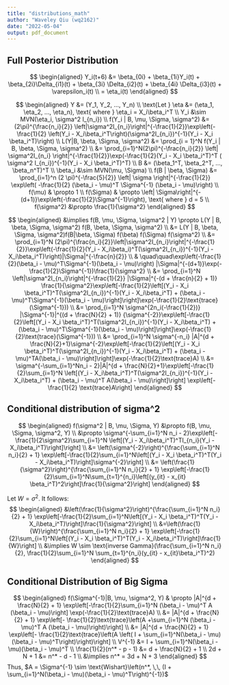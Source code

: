 ```yaml
---
title: "distributions_math"
author: "Waveley Qiu (wq2162)"
date: "2022-05-04"
output: pdf_document
---
```


## Full Posterior Distribution

$$
\begin{aligned}
Y_i(t+6) &= \beta_{0i} + \beta_{1i}Y_i(t) + \beta_{2i}\Delta_{i1}(t) + \beta_{3i} \Delta_{i2}(t) + \beta_{4i} \Delta_{i3}(t) + \varepsilon_i(t)
\\
= \eta_i(t)
\end{aligned}
$$

$$
\begin{aligned}
Y &= (Y_1, Y_2, ..., Y_n)
\\
\text{Let } \eta &= (\eta_1, \eta_2, ..., \eta_n), \text{ where } \eta_i = X_i\beta_i^T
\\
Y_i &\sim MVN(\eta_i, \sigma^2 I_{n_i})
\\
f(Y_i | B, \mu, \Sigma, \sigma^2) &= (2\pi)^{\frac{n_i}{2}} \left|\sigma^2I_{n_i}\right|^{-\frac{1}{2}}\exp\left(-\frac{1}{2} \left(Y_i - X_i\beta_i^T\right)(\sigma^2I_{n_i})^{-1}(Y_i - X_i \beta_i^T)\right)
\\
L(Y|B, \beta, \Sigma, \sigma^2) &= \prod_{i = 1}^N f(Y_i | B, \beta, \Sigma, \sigma^2) 
\\
&= \prod_{i=1}^N(2\pi)^{-\frac{n_i}{2}} \left| \sigma^2I_{n_i} \right|^{-\frac{1}{2}}\exp(-\frac{1}{2}(Y_i - X_i \beta_i^T)^T ( \sigma^2 I_{n_i})^{-1}(Y_i - X_i \beta_i^T)^T)
\\
B &= (\beta_1^T, \beta_2^T, ..., \beta_n^T)^T
\\
\beta_i &\sim MVN(\mu, \Sigma)
\\
f(B | \beta, \Sigma) &= \prod_{i=1}^n (2 \pi)^{-\frac{5}{2}} \left| \sigma \right|^{-\frac{1}{2}} \exp\left( -\frac{1}{2} (\beta_i - \mu)^T \Sigma^{-1} (\beta_i - \mu)\right)
\\
f(\mu) & \propto 1
\\
f(\Sigma) & \propto \left| \Sigma\right|^{-(d+1)}\exp\left(-\frac{1}{2}\Sigma^{-1}\right), \text{ where } d = 5
\\
f(\sigma^2) &\propto \frac{1}{\sigma^2}
\end{aligned}
$$


$$
\begin{aligned}
&\implies f(B, \mu, \Sigma, \sigma^2 | Y) \propto L(Y | B, \beta, \Sigma, \sigma^2) f(B, \beta, \Sigma, \sigma^2)
\\
&= L(Y | B, \beta, \Sigma, \sigma^2)f(B|\beta, \Sigma) f(\beta) f(\Sigma) f(\sigma^2)
\\
&= \prod_{i=1}^N (2\pi)^{\frac{n_i}{2}}\left|\sigma^2I_{n_i}\right|^{-\frac{1}{2}}\exp\left(-\frac{1}{2}(Y_i - X_i\beta_i)^T(\sigma^2I_{n_i})^{-1}(Y_i - X_i\beta_i^T)\right)|\Sigma|^{-\frac{n}{2}}
\\ & \quad\quad\exp\left(-\frac{1}{2}(\beta_i - \mu)^T\Sigma^{-1}(\beta_i - \mu)\right) |\Sigma|^{-(d+1)}\exp(-\frac{1}{2}\Sigma^{-1})\frac{1}{\sigma^2}
\\
&= \prod_{i=1}^N \left|\sigma^2I_{n_i}\right|^{-\frac{1}{2}} |\Sigma|^{-(d + \frac{n}{2} + 1)} \frac{1}{\sigma^2}\exp\left[-\frac{1}{2}\left[(Y_i - X_i \beta_i^T)^T(\sigma^2I_{n_i})^{-1}(Y_i - X_i\beta_i^T) + (\beta_i - \mu)^T\Sigma^{-1}(\beta_i - \mu)\right]\right]\exp(-\frac{1}{2}\text{trace}(\Sigma^{-1}))
\\
&= \prod_{i=1}^N \sigma^{2n_i(-\frac{1}{2})} |\Sigma^{-1}|^{(d + \frac{N}{2} + 1)} {\sigma^{-2}}\exp\left[-\frac{1}{2}\left[(Y_i - X_i \beta_i^T)^T(\sigma^2I_{n_i})^{-1}(Y_i - X_i\beta_i^T) + (\beta_i - \mu)^T\Sigma^{-1}(\beta_i - \mu)\right]\right]\exp(-\frac{1}{2}\text{trace}(\Sigma^{-1}))
\\
&= \prod_{i=1}^N \sigma^{-n_i} |A|^{d + \frac{N}{2}+1}\sigma^{-2}\exp\left[-\frac{1}{2}\left[(Y_i - X_i \beta_i^T)^T(\sigma^2I_{n_i})^{-1}(Y_i - X_i\beta_i^T) + (\beta_i - \mu)^TA(\beta_i - \mu)\right]\right]\exp(-\frac{1}{2}\text{trace}A)
\\
&= \sigma^{-\sum_{i=1}^Nn_i - 2}|A|^{d + \frac{N}{2}+1}\exp\left[-\frac{1}{2}\sum_{i=1}^N \left[(Y_i - X_i\beta_i^T)^T(\sigma^2I_{n_i})^{-1}(Y_i - X_i\beta_i^T) + (\beta_i - \mu)^T A(\beta_i - \mu)\right]\right] \exp\left[-\frac{1}{2} \text{trace}A\right]
\end{aligned}
$$

## Conditional distribution of sigma^2

$$
\begin{aligned}
f(\sigma^2 | B, \mu, \Sigma, Y) &\propto f(B, \mu, \Sigma, \sigma^2, Y) 
\\
&\propto \sigma^{-\sum_{i=1}^N n_i - 2}\exp\left[-\frac{1}{2\sigma^2}\sum_{i=1}^N \left[(Y_i - X_i\beta_i^T)^TI_{n_i}(Y_i - X_i\beta_i^T)\right]\right]
\\
&= \left(\sigma^{-2}\right)^{\frac{\sum_{i=1}^N n_i}{2} + 1} \exp\left[-\frac{1}{2}\sum_{i=1}^N\left[(Y_i - X_i \beta_i^T)^T(Y_i - X_i\beta_i^T)\right]\sigma^{-2}\right]
\\
&= \left(\frac{1}{\sigma^2}\right)^{\frac{\sum_{i=1}^N n_i}{2} + 1} \exp\left[-\frac{1}{2}\sum_{i=1}^N\sum_{t=1}^{n_i}\left[(y_{it} - x_{it} \beta_i^T)^2\right]\frac{1}{\sigma^2}\right]
\end{aligned}
$$

Let $W = \sigma^2$. It follows:
$$
\begin{aligned}
&\left(\frac{1}{\sigma^2}\right)^{\frac{\sum_{i=1}^N n_i}{2} + 1} \exp\left[-\frac{1}{2}\sum_{i=1}^N\left[(Y_i - X_i \beta_i^T)^T(Y_i - X_i\beta_i^T)\right]\frac{1}{\sigma^2}\right]
\\
&=\left(\frac{1}{W}\right)^{\frac{\sum_{i=1}^N n_i}{2} + 1} \exp\left[-\frac{1}{2}\sum_{i=1}^N\left[(Y_i - X_i \beta_i^T)^T(Y_i - X_i\beta_i^T)\right]\frac{1}{W}\right]
\\
&\implies W \sim \text{inverse Gamma}(\frac{\sum_{i=1}^N n_i}{2}, \frac{1}{2}\sum_{i=1}^N \sum_{t=1}^{n_i}(y_{it} - x_{it}\beta_i^T)^2)
\end{aligned}
$$

## Conditional Distribution of Big Sigma

$$
\begin{aligned}
f(\Sigma^{-1}|B, \mu, \sigma^2, Y) & \propto |A|^{d + \frac{N}{2} + 1} \exp\left[-\frac{1}{2}\sum_{i=1}^N (\beta_i - \mu)^T A (\beta_i - \mu)\right] \exp(-\frac{1}{2}\text{trace}A)
\\
&=  |A|^{d + \frac{N}{2} + 1} \exp\left[- \frac{1}{2}\text{trace}\left(A +\sum_{i=1}^N (\beta_i - \mu)^T A (\beta_i - \mu)\right)\right] 
\\
&=  |A|^{d + \frac{N}{2} + 1} \exp\left[- \frac{1}{2}\text{trace}\left(A \left( I + \sum_{i=1}^N(\beta_i - \mu)(\beta_i - \mu)^T\right)\right)\right] 
\\
V^{-1} &= I + \sum_{i=1}^N(\beta_i - \mu)(\beta_i - \mu)^T
\\
\frac{1}{2}(n^* - p - 1) &= d + \frac{N}{2} + 1
\\
2d + N + 1 &= n^* - d - 1
\\
&\implies n^* = 3d + N + 3
\end{aligned}
$$
Thus, $A = \Sigma^{-1} \sim \text{Wishart}\left(n^*, \,\, (I + \sum_{i=1}^N(\beta_i - \mu)(\beta_i - \mu)^T\right)^{-1})$




















